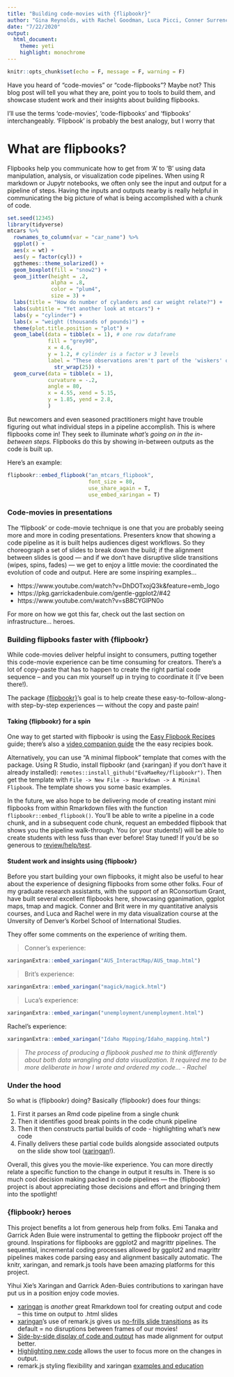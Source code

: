 ```yaml
---
title: "Building code-movies with {flipbookr}"
author: "Gina Reynolds, with Rachel Goodman, Luca Picci, Conner Surrency and Brit Woodrum"
date: "7/22/2020"
output: 
  html_document:
    theme: yeti
    highlight: monochrome
---
```



```r
knitr::opts_chunk$set(echo = F, message = F, warning = F)
```


Have you heard of "code-movies" or "code-flipbooks"? Maybe not?  This blog post will tell you what they are, point you to tools to build them, and showcase student work and their insights about building flipbooks. 

I'll use the terms 'code-movies', 'code-flipbooks' and 'flipbooks' interchangeably.  'Flipbook' is probably the best analogy, but I worry that 

# What are flipbooks?

Flipbooks help you communicate how to get from 'A' to 'B' using data manipulation, analysis, or visualization code pipelines.   When using R markdown or Jupytr notebooks, we often only see the input and output for a pipeline of steps.   Having the inputs and outputs nearby is really helpful in communicating the big picture of what is being accomplished with a chunk of code.  


```r
set.seed(12345)
library(tidyverse)
mtcars %>% 
  rownames_to_column(var = "car_name") %>% 
  ggplot() +
  aes(x = wt) +
  aes(y = factor(cyl)) +
  ggthemes::theme_solarized() +
  geom_boxplot(fill = "snow2") +
  geom_jitter(height = .2,
              alpha = .8,
              color = "plum4",
              size = 3) +
  labs(title = "How do number of cylanders and car weight relate?") +
  labs(subtitle = "Yet another look at mtcars") +
  labs(y = "cylinder") + 
  labs(x = "weight (thousands of pounds)") +
  theme(plot.title.position = "plot") +
  geom_label(data = tibble(x = 1), # one row dataframe
             fill = "grey90",
             x = 4.6, 
             y = 1.2, # cylinder is a factor w 3 levels
             label = "These observations aren't part of the 'wiskers' of the Tukey boxplot. Outliers are observations further than 1.5 IQR from the upper or lower hinge" %>% 
               str_wrap(25)) +
  geom_curve(data = tibble(x = 1),
             curvature = -.2,
             angle = 80,
             x = 4.55, xend = 5.15,
             y = 1.85, yend = 2.8,
             )
```





But newcomers and even seasoned practitioners might have trouble figuring out what individual steps in a pipeline accomplish.   This is where flipbooks come in! They seek to illuminate *what's going on in the in-between steps.*   Flipbooks do this by showing in-between outputs as the code is built up.  

Here's an example:  

```r
flipbookr::embed_flipbook("an_mtcars_flipbook",
                          font_size = 80,
                          use_share_again = T,
                          use_embed_xaringan = T)
```

### Code-movies in presentations

The 'flipbook' or code-movie technique is one that you are probably seeing more and more in coding presentations.  Presenters know that showing a code pipeline as it is built helps audiences digest workflows.  So they choreograph a set of slides to break down the build; if the alignment between slides is good --- and if we don't have disruptive slide transitions (wipes, spins, fades) --- we get to enjoy a little movie: the coordinated the evolution of code and output.  Here are some inspiring examples...

- https://www.youtube.com/watch?v=DhDOTxojQ3k&feature=emb_logo
- https://pkg.garrickadenbuie.com/gentle-ggplot2/#42
- https://www.youtube.com/watch?v=sB8CYGlPN0o


For more on how we got this far, check out the last section on infrastructure... heroes.  


### Building flipbooks faster with {flipbookr}

While code-movies deliver helpful insight to consumers, putting together this code-movie experience can be time consuming for creators. There's a lot of copy-paste that has to happen to create the right partial code sequence -- and you can mix yourself up in trying to coordinate it (I've been there!).

The package [{flipbookr}](https://github.com/EvaMaeRey/flipbookr)'s goal is to help create these easy-to-follow-along-with step-by-step experiences --- without the copy and paste pain!


#### Taking {flipbookr} for a spin

One way to get started with flipbookr is using the [Easy Flipbook Recipes](https://evamaerey.github.io/flipbooks/flipbook_recipes#1) guide; there's also a [video companion guide](https://www.youtube.com/watch?v=07xEB4q8bXo&feature=youtu.be) the the easy recipies book. 

Alternatively, you can use "A minimal flipbook" template that comes with the package.  Using R Studio, install flipbookr (and {xaringan} if you don't have it already installed): `remotes::install_github("EvaMaeRey/flipbookr")`.  Then get the template with `File -> New File -> Rmarkdown -> A Minimal Flipbook`.  The template shows you some basic examples.

In the future, we also hope to be delivering mode of creating instant mini flipbooks from within Rmarkdown files with the function `flipbookr::embed_flipbook()`. You'll be able to write a pipeline in a code chunk, and in a subsequent code chunk, request an embedded flipbook that shows you the pipeline walk-through.  You (or your students!) will be able to create students with less fuss than ever before!  Stay tuned! If you'd be so generous to [review/help/test](https://github.com/EvaMaeRey/flipbookr/blob/master/R/h_write_instant_flipbook.R).  




#### Student work and insights using {flipbookr}

Before you start building your own flipbooks, it might also be useful to hear about the experience of designing flipbooks from some other folks.  Four of my graduate research assistants, with the support of an RConsortium Grant, have built several excellent flipbooks here, showcasing gganimation, ggplot maps, tmap and magick.  Conner and Brit were in my quantitative analysis courses, and Luca and Rachel were in my data visualization course at the Unversity of Denver's Korbel School of International Studies. 

They offer some comments on the experience of writing them.  

<!-- So writing code for to create flipbooks is a little different than writing code only to accomplish a task.  It is more like choreographing an experience.  As much as possible, the creators should try to write the code so that their is feedback as code is revealed.    -->




> Conner's experience:

```r
xaringanExtra::embed_xaringan("AUS_InteractMap/AUS_tmap.html")
```



> Brit's experience:

```r
xaringanExtra::embed_xaringan("magick/magick.html")
```

> Luca's experience:


```r
xaringanExtra::embed_xaringan("unemployment/unemployment.html")
```

Rachel's experience:

```r
xaringanExtra::embed_xaringan("Idaho Mapping/Idaho_mapping.html")
```


> *The process of producing a flipbook pushed me to think differently about both data wrangling and data visualization. It required me to be more deliberate in how I wrote and ordered my code... - Rachel*

### Under the hood

So what is {flipbookr} doing? Basically {flipbookr} does four things: 

1. First it parses an Rmd code pipeline from a single chunk
2. Then it identifies good break points in the code chunk pipeline
3. Then it then constructs partial builds of code - highlighting what's new code
4. Finally delivers these partial code builds alongside associated outputs on the slide show tool ([xaringan](https://github.com/yihui/xaringan)!). 

Overall, this gives you the movie-like experience. You can more directly relate a specific function to the change in output it results in.   There is so much cool decision making packed in code pipelines --- the {flipbookr} project is about appreciating those decisions and effort and bringing them into the spotlight!

### {flipbookr} heroes

This project benefits a lot from generous help from folks.  Emi Tanaka and Garrick Aden Buie were instrumental to getting the flipbookr project off the ground.  Inspirations for flipbooks are ggplot2 and magrittr pipelines.  The sequential, incremental coding processes allowed by ggplot2 and magrittr pipelines makes code parsing easy and alignment basically automatic.  The knitr, xaringan, and remark.js tools have been amazing platforms for this project.  

Yihui Xie's Xaringan and Garrick Aden-Buies contributions to xaringan have put us in a position enjoy code movies. 



- [xaringan]() is *another* great Rmarkdown tool for creating output and code -- this time on output to .html slides
- [xaringan]()'s use of remark.js gives us [no-frills slide transitions](https://yihui.org/en/2017/08/why-xaringan-remark-js/) as its default = no disruptions between frames of our movies!
- [Side-by-side display of code and output](https://www.garrickadenbuie.com/blog/decouple-code-and-output-in-xaringan-slides/) has made alignment for output better.  
- [Highlighting new code](https://www.garrickadenbuie.com/blog/highlight-lines-without-breaking-the-code-in-xaringan/) allows the user to focus more on the changes in output.  
- remark.js styling flexibility and xaringan [examples and education](https://arm.rbind.io/slides/xaringan.html#1)

<!--   -->



<!-- It required me to be more deliberate in how I wrote and ordered my code, and it revealed redundancies and other inefficiencies in my script. The process also deepened my understanding of the commands that I employed by allowing me to see the output of each individual line of code. -->